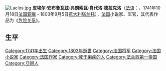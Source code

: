 [[File:Laclos.jpg|right]]
'''皮埃尔·安布鲁瓦兹·弗朗索瓦·肖代洛·德拉克洛'''（[[法语|法语]]：'''{{lang|fr|Pierre Ambroise François Choderlos de Laclos}}'''，1741年10月18日[[法国|法国]][[亚眠|亚眠]] - 1803年9月5日[[意大利|意大利]][[塔兰托|塔兰托]]），[[法国|法国]]小说家、军官，其代表作品为《[[危险关系|危险关系]]》。

== 生平 ==

{{法國大革命}}
{{Authority control}}
{{DEFAULTSORT:Choderlos De Laclos, Pierre}}
[[Category:1741年出生|Category:1741年出生]]
[[Category:1803年逝世|Category:1803年逝世]]
[[Category:法国将军|Category:法国将军]]
[[Category:法国小说家|Category:法国小说家]]
[[Category:法国作家|Category:法国作家]]
[[Category:死于痢疾的人|Category:死于痢疾的人]]
[[Category:法兰西第一帝国|Category:法兰西第一帝国]]
[[Category:亞眠人|Category:亞眠人]]